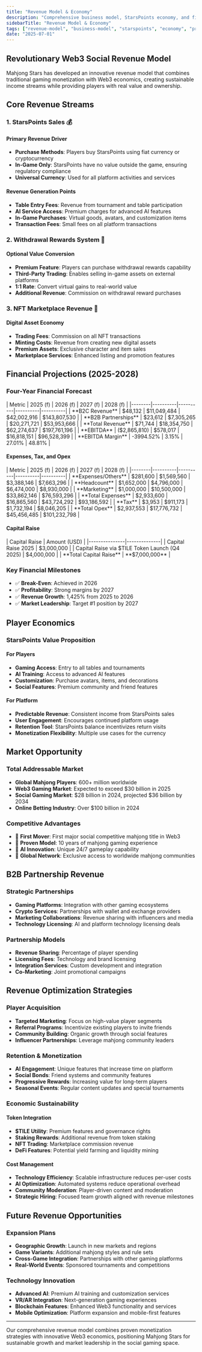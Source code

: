 ```yaml
---
title: "Revenue Model & Economy"
description: "Comprehensive business model, StarsPoints economy, and financial projections for sustainable growth"
sidebarTitle: "Revenue Model & Economy"
tags: ["revenue-model", "business-model", "starspoints", "economy", "projections"]
date: "2025-07-01"
---
```



## Revolutionary Web3 Social Revenue Model

Mahjong Stars has developed an innovative revenue model that combines traditional gaming monetization with Web3 economics, creating sustainable income streams while providing players with real value and ownership.

## Core Revenue Streams

### 1. StarsPoints Sales 💰

#### Primary Revenue Driver
- **Purchase Methods**: Players buy StarsPoints using fiat currency or cryptocurrency
- **In-Game Only**: StarsPoints have no value outside the game, ensuring regulatory compliance
- **Universal Currency**: Used for all platform activities and services

#### Revenue Generation Points
- **Table Entry Fees**: Revenue from tournament and table participation
- **AI Service Access**: Premium charges for advanced AI features
- **In-Game Purchases**: Virtual goods, avatars, and customization items
- **Transaction Fees**: Small fees on all platform transactions

### 2. Withdrawal Rewards System 🔄

#### Optional Value Conversion
- **Premium Feature**: Players can purchase withdrawal rewards capability
- **Third-Party Trading**: Enables selling in-game assets on external platforms
- **1:1 Rate**: Convert virtual gains to real-world value
- **Additional Revenue**: Commission on withdrawal reward purchases

### 3. NFT Marketplace Revenue 🎨

#### Digital Asset Economy
- **Trading Fees**: Commission on all NFT transactions
- **Minting Costs**: Revenue from creating new digital assets
- **Premium Assets**: Exclusive character and item sales
- **Marketplace Services**: Enhanced listing and promotion features

## Financial Projections (2025-2028)

### Four-Year Financial Forecast

<Card className='mt-4 w-fit'>
| Metric | 2025 (f) | 2026 (f) | 2027 (f) | 2028 (f) |
|--------|----------|----------|----------|----------|
| **B2C Revenue** | $48,132 | $11,049,484 | $42,002,916 | $143,807,530 |
| **B2B Partnerships** | $23,612 | $7,305,265 | $20,271,721 | $53,953,666 |
| **Total Revenue** | $71,744 | $18,354,750 | $62,274,637 | $197,761,196 |
| **EBITDA** | ($2,865,810) | $578,017 | $16,818,151 | $96,528,399 |
| **EBITDA Margin** | -3994.52% | 3.15% | 27.01% | 48.81% |
</Card>

#### Expenses, Tax, and Opex

<Card className='mt-4 w-fit'>
| Metric | 2025 (f) | 2026 (f) | 2027 (f) | 2028 (f) |
|--------|----------|----------|----------|----------|
| **Expenses/Others** | $281,600 | $1,569,560 | $3,388,146 | $7,663,296 |
| **Headcount** | $1,652,000 | $4,796,000 | $6,474,000 | $8,930,000 |
| **Marketing** | $1,000,000 | $10,500,000 | $33,862,146 | $76,593,296 |
| **Total Expenses** | $2,933,600 | $16,865,560 | $43,724,292 | $93,186,592 |
| **Tax** | $3,953 | $911,173 | $1,732,194 | $8,046,205 |
| **Total Opex** | $2,937,553 | $17,776,732 | $45,456,485 | $101,232,798 |
</Card>

#### Capital Raise

<Card className='mt-4 w-fit'>
| Capital Raise | Amount (USD) |
|---------------|--------------|
| Capital Raise 2025 | $3,000,000 |
| Capital Raise via $TILE Token Launch (Q4 2025) | $4,000,000 |
| **Total Capital Raise** | **$7,000,000** |
</Card>

### Key Financial Milestones
- ✅ **Break-Even**: Achieved in 2026
- ✅ **Profitability**: Strong margins by 2027
- ✅ **Revenue Growth**: 1,425% from 2025 to 2026
- ✅ **Market Leadership**: Target #1 position by 2027

## Player Economics

### StarsPoints Value Proposition

#### For Players
- **Gaming Access**: Entry to all tables and tournaments
- **AI Training**: Access to advanced AI features
- **Customization**: Purchase avatars, items, and decorations
- **Social Features**: Premium community and friend features

#### For Platform
- **Predictable Revenue**: Consistent income from StarsPoints sales
- **User Engagement**: Encourages continued platform usage
- **Retention Tool**: StarsPoints balance incentivizes return visits
- **Monetization Flexibility**: Multiple use cases for the currency


## Market Opportunity

### Total Addressable Market
- **Global Mahjong Players**: 600+ million worldwide
- **Web3 Gaming Market**: Expected to exceed $30 billion in 2025
- **Social Gaming Market**: $28 billion in 2024, projected $36 billion by 2034
- **Online Betting Industry**: Over $100 billion in 2024

### Competitive Advantages
- 🥇 **First Mover**: First major social competitive mahjong title in Web3
- 🥇 **Proven Model**: 10 years of mahjong gaming experience
- 🥇 **AI Innovation**: Unique 24/7 gameplay capability
- 🥇 **Global Network**: Exclusive access to worldwide mahjong communities

## B2B Partnership Revenue

### Strategic Partnerships
- **Gaming Platforms**: Integration with other gaming ecosystems
- **Crypto Services**: Partnerships with wallet and exchange providers
- **Marketing Collaborations**: Revenue sharing with influencers and media
- **Technology Licensing**: AI and platform technology licensing deals

### Partnership Models
- **Revenue Sharing**: Percentage of player spending
- **Licensing Fees**: Technology and brand licensing
- **Integration Services**: Custom development and integration
- **Co-Marketing**: Joint promotional campaigns

## Revenue Optimization Strategies

### Player Acquisition
- **Targeted Marketing**: Focus on high-value player segments
- **Referral Programs**: Incentivize existing players to invite friends
- **Community Building**: Organic growth through social features
- **Influencer Partnerships**: Leverage mahjong community leaders

### Retention & Monetization
- **AI Engagement**: Unique features that increase time on platform
- **Social Bonds**: Friend systems and community features
- **Progressive Rewards**: Increasing value for long-term players
- **Seasonal Events**: Regular content updates and special tournaments

### Economic Sustainability

#### Token Integration
- **$TILE Utility**: Premium features and governance rights
- **Staking Rewards**: Additional revenue from token staking
- **NFT Trading**: Marketplace commission revenue
- **DeFi Features**: Potential yield farming and liquidity mining

#### Cost Management
- **Technology Efficiency**: Scalable infrastructure reduces per-user costs
- **AI Optimization**: Automated systems reduce operational overhead
- **Community Moderation**: Player-driven content and moderation
- **Strategic Hiring**: Focused team growth aligned with revenue milestones

## Future Revenue Opportunities

### Expansion Plans
- **Geographic Growth**: Launch in new markets and regions
- **Game Variants**: Additional mahjong styles and rule sets
- **Cross-Game Integration**: Partnerships with other gaming platforms
- **Real-World Events**: Sponsored tournaments and competitions

### Technology Innovation
- **Advanced AI**: Premium AI training and customization services
- **VR/AR Integration**: Next-generation gaming experiences
- **Blockchain Features**: Enhanced Web3 functionality and services
- **Mobile Optimization**: Platform expansion and mobile-first features

---

Our comprehensive revenue model combines proven monetization strategies with innovative Web3 economics, positioning Mahjong Stars for sustainable growth and market leadership in the social gaming space. 
